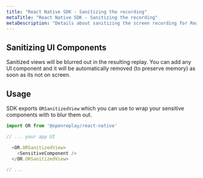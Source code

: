 ```yaml
---
title: "React Native SDK - Sanitizing the recording"
metaTitle: "React Native SDK - Sanitizing the recording"
metaDescription: "Details about sanitizing the screen recording for React Native tracker"
---
```


## Sanitizing UI Components

Sanitized views will be blurred out in the resulting replay.
You can add any UI component and it will be automatically removed (to preserve memory) as soon as its not on screen.


## Usage

SDK exports `ORSanitizedView` which you can use to wrap your sensitive components with to blur them out.

```js
import OR from '@openreplay/react-native'

// ... your app UI

  <OR.ORSanitizedView>
    <SensitiveComponent />
  </OR.ORSanitizedView>

// ...
```
